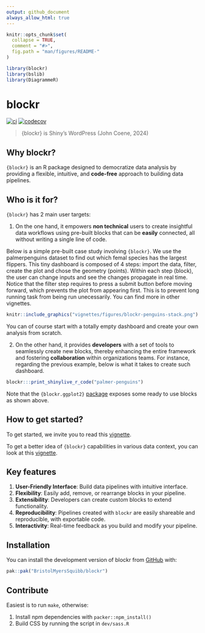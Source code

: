 ```yaml
---
output: github_document
always_allow_html: true
---
```


<!-- README.md is generated from README.Rmd. Please edit that file -->

```r
knitr::opts_chunk$set(
  collapse = TRUE,
  comment = "#>",
  fig.path = "man/figures/README-"
)

library(blockr)
library(bslib)
library(DiagrammeR)
```

# blockr

<!-- badges: start -->
[![ci](https://github.com/blockr-org/blockr/actions/workflows/ci.yml/badge.svg)](https://github.com/blockr-org/blockr/actions/workflows/ci.yml)
[![codecov](https://codecov.io/github/blockr-org/blockr/graph/badge.svg?token=9AO88LK8FJ)](https://codecov.io/github/blockr-org/blockr)
<!-- badges: end -->

> {blockr} is Shiny's WordPress (John Coene, 2024)

## Why blockr?

`{blockr}` is an R package designed to democratize data analysis by providing a flexible, intuitive, and __code-free__ approach to building data pipelines.

## Who is it for?

`{blockr}` has 2 main user targets:

1. On the one hand, it empowers __non technical__ users to create insightful data workflows using pre-built blocks that can be __easily__ connected, all without writing a single line of code.

Below is a simple pre-built case study involving `{blockr}`. We use the palmerpenguins dataset to find out which femal species has the largest flippers. This tiny dashboard is composed of 4 steps: import the data, filter, create the plot and chose the geometry (points). Within each step (block), the user can change inputs and see the changes propagate in real time. Notice that the filter step requires to press a submit button before moving forward, which prevents the plot from appearing first. This is to prevent long running task from being run unecessarily. You can find more in other vignettes.

```r
knitr::include_graphics("vignettes/figures/blockr-penguins-stack.png")
```

You can of course start with a totally empty dashboard and create your own analysis from scratch.

2. On the other hand, it provides __developers__ with a set of tools to seamlessly create new blocks, thereby enhancing the entire framework and fostering __collaboration__ within organizations teams. For instance, regarding the previous example, below is what it takes to create such dashboard.

```r
blockr:::print_shinylive_r_code("palmer-penguins")
```

Note that the `{blockr.ggplot2}` [package](https://github.com/BristolMyersSquibb/blockr.ggplot2) exposes some ready to use blocks as shown above.

## How to get started?

To get started, we invite you to read this [vignette](https://bristolmyerssquibb.github.io/blockr/articles/blockr.html).

To get a better idea of `{blockr}` capabilities in various data context, you can look at this [vignette](https://bristolmyerssquibb.github.io/blockr/articles/blockr_examples.html).

## Key features

1. **User-Friendly Interface**: Build data pipelines with intuitive interface.
2. **Flexibility**: Easily add, remove, or rearrange blocks in your pipeline.
3. **Extensibility**: Developers can create custom blocks to extend functionality.
4. **Reproducibility**: Pipelines created with `blockr` are easily shareable and reproducible, with exportable code.
5. **Interactivity**: Real-time feedback as you build and modify your pipeline.

## Installation

You can install the development version of blockr from [GitHub](https://github.com/) with:

```r
pak::pak("BristolMyersSquibb/blockr")
```

## Contribute

Easiest is to run `make`, otherwise:

1. Install npm dependencies with `packer::npm_install()`
2. Build CSS by running the script in `dev/sass.R`
